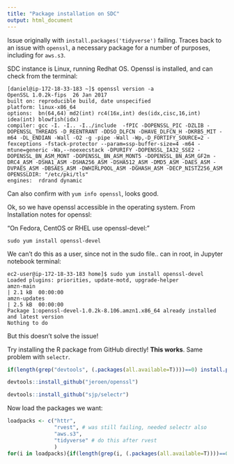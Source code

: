 ```yaml
---
title: "Package installation on SDC"
output: html_document
---
```


Issue originally with `install.packages('tidyverse')` failing. Traces back to an issue with `openssl`, a necessary package for a number of purposes, including for `aws.s3`.

SDC instance is Linux, running Redhat OS. Openssl is installed, and can check from the terminal:
```
[daniel@ip-172-18-33-183 ~]$ openssl version -a
OpenSSL 1.0.2k-fips  26 Jan 2017
built on: reproducible build, date unspecified
platform: linux-x86_64
options:  bn(64,64) md2(int) rc4(16x,int) des(idx,cisc,16,int) idea(int) blowfish(idx)
compiler: gcc -I. -I.. -I../include  -fPIC -DOPENSSL_PIC -DZLIB -DOPENSSL_THREADS -D_REENTRANT -DDSO_DLFCN -DHAVE_DLFCN_H -DKRB5_MIT -m64 -DL_ENDIAN -Wall -O2 -g -pipe -Wall -Wp,-D_FORTIFY_SOURCE=2 -fexceptions -fstack-protector --param=ssp-buffer-size=4 -m64 -mtune=generic -Wa,--noexecstack -DPURIFY -DOPENSSL_IA32_SSE2 -DOPENSSL_BN_ASM_MONT -DOPENSSL_BN_ASM_MONT5 -DOPENSSL_BN_ASM_GF2m -DRC4_ASM -DSHA1_ASM -DSHA256_ASM -DSHA512_ASM -DMD5_ASM -DAES_ASM -DVPAES_ASM -DBSAES_ASM -DWHIRLPOOL_ASM -DGHASH_ASM -DECP_NISTZ256_ASM
OPENSSLDIR: "/etc/pki/tls"
engines:  rdrand dynamic
```
Can also confirm with `yum info openssl`, looks good.

Ok, so we have openssl accessible in the operating system. From Installation notes for openssl:

"On Fedora, CentOS or RHEL use openssl-devel:"
```
sudo yum install openssl-devel
```

We can't do this as a user, since not in the sudo file.. can in root, in Jupyter notebook terminal:

```
ec2-user@ip-172-18-33-183 home]$ sudo yum install openssl-devel
Loaded plugins: priorities, update-motd, upgrade-helper
amzn-main                                                                                                          | 2.1 kB  00:00:00
amzn-updates                                                                                                       | 2.5 kB  00:00:00
Package 1:openssl-devel-1.0.2k-8.106.amzn1.x86_64 already installed and latest version
Nothing to do
```

But this doesn't solve the issue! 

Try installing the R package from GitHub directly! **This works**. 
Same problem with `selectr`. 

```r

if(length(grep("devtools", (.packages(all.available=T))))==0) install.packages("devtools", dependencies =TRUE)

devtools::install_github("jeroen/openssl")

devtools::install_github("sjp/selectr")

```

Now load the packages we want:

```r

loadpacks <- c("httr", 
               "rvest", # was still failing, needed selectr also
               "aws.s3",
               "tidyverse" # do this after rvest
               )
for(i in loadpacks){if(length(grep(i, (.packages(all.available=T))))==0) install.packages(i, dependencies =TRUE)}

```


